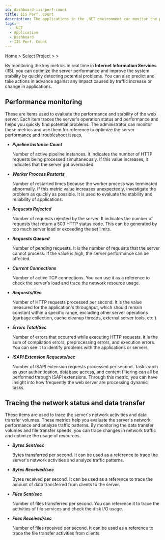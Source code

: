 ```yaml
---
id: dashboard-iis-perf-count
title: IIS Perf. Count
description: The applications in the .NET environment can monitor the performance and status of the Internet Information Services (IIS) in real time.
tags:
  - .NET
  - Application
  - Dashboard
  - IIS Perf. Count
---
```


Home > Select Project > <Cmdname sid="side_dashboard" className="uitext" /> > <Cmdname sid="side_iisDashboard" className="uitext" />

By monitoring the key metrics in real time in **Internet Information Services** (IIS), you can optimize the server performance and improve the system stability by quickly detecting potential problems. You can also predict and take actions in advance against any impact caused by traffic increase or change in applications.

<ImgLang img='dotnet-dashboard-iis-perf-count.png' desc='IIS Perf. Count' />

## Performance monitoring

These are items used to evaluate the performance and stability of the web server. Each item traces the server's operation status and performance and helps you quickly find potential problems. The administrator can monitor these metrics and use them for reference to optimize the server performance and troubleshoot issues.

- **_Pipeline Instance Count_**

  Number of active pipeline instances. It indicates the number of HTTP requests being processed simultaneously. If this value increases, it indicates that the server got overloaded.

- **_Worker Process Restarts_**

  Number of restarted times because the worker process was terminated abnormally. If this metric value increases unexpectedly, investigate the problem as quickly as possible. It is used to evaluate the stability and reliability of applications.

- **_Requests Rejected_**

  Number of requests rejected by the server. It indicates the number of requests that return a 503 HTTP status code. This can be generated by too much server load or exceeding the set limits.

- **_Requests Queued_**

  Number of pending requests. It is the number of requests that the server cannot process. If the value is high, the server performance can be affected.

- **_Current Connections_**

  Number of active TCP connections. You can use it as a reference to check the server's load and trace the network resource usage.

- **_Requests/Sec_**

  Number of HTTP requests processed per second. It is the value measured for the application's throughput, which should remain constant within a specific range, excluding other server operations (garbage collection, cache cleanup threads, external server tools, etc.).

- **_Errors Total/Sec_**

  Number of errors that occurred while executing HTTP requests. It is the sum of compilation errors, preprocessing errors, and execution errors. You can see it to identify problems with the applications or servers.

- **_ISAPI Extension Requests/sec_**

  Number of ISAPI extension requests processed per second. Tasks such as user authentication, database access, and content filtering can all be performed through ISAPI extensions. Through this metric, you can have insight into how frequently the web server are processing dynamic tasks.

## Tracing the network status and data transfer

These items are used to trace the server's network activities and data transfer volumes. These metrics help you evaluate the server's network performance and analyze traffic patterns. By monitoring the data transfer volumes and file transfer speeds, you can trace changes in network traffic and optimize the usage of resources.

- **_Bytes Sent/sec_**

  Bytes transferred per second. It can be used as a reference to trace the server's network activities and analyze traffic patterns.

- **_Bytes Received/sec_**

  Bytes received per second. It can be used as a reference to trace the amount of data transferred from clients to the server.

- **_Files Sent/sec_**

  Number of files transferred per second. You can reference it to trace the activities of file services and check the disk I/O usage.

- **_Files Received/sec_**

  Number of files received per second. It can be used as a reference to trace the file transfer activities from clients.
